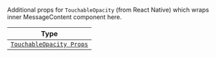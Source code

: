 Additional props for `TouchableOpacity` (from React Native) which wraps inner MessageContent component here.

| Type |
| - |
| [`TouchableOpacity Props`](https://reactnative.dev/docs/touchableopacity#props) |